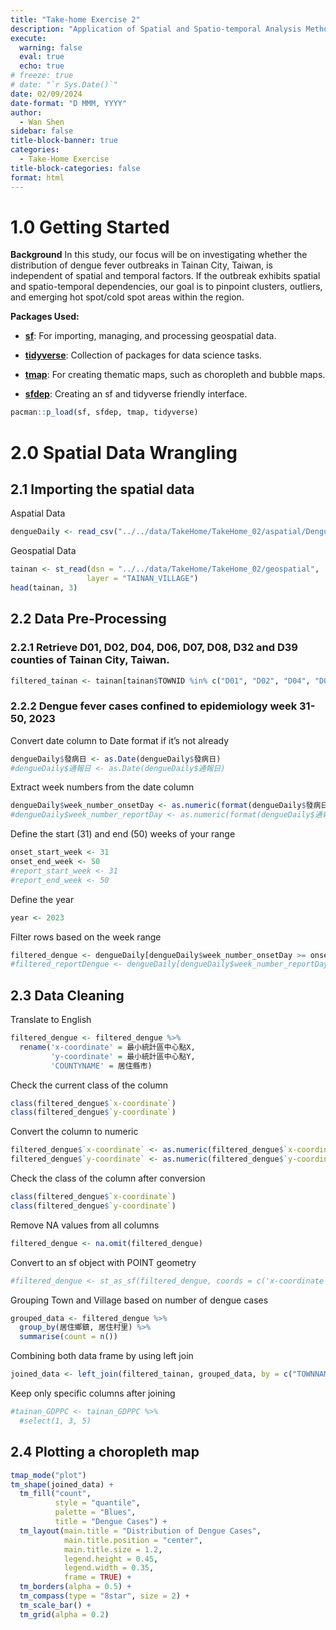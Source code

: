 ```yaml
---
title: "Take-home Exercise 2"
description: "Application of Spatial and Spatio-temporal Analysis Methods to Discover the Distribution of Dengue Fever in Tainan City, Taiwan"
execute: 
  warning: false
  eval: true
  echo: true
# freeze: true
# date: "`r Sys.Date()`"
date: 02/09/2024
date-format: "D MMM, YYYY" 
author: 
  - Wan Shen
sidebar: false
title-block-banner: true
categories:
  - Take-Home Exercise
title-block-categories: false
format: html 
---
```


# 1.0 Getting Started

**Background**
In this study, our focus will be on investigating whether the distribution of dengue fever outbreaks in Tainan City, Taiwan, is independent of spatial and temporal factors. If the outbreak exhibits spatial and spatio-temporal dependencies, our goal is to pinpoint clusters, outliers, and emerging hot spot/cold spot areas within the region.

**Packages Used:**

-   [**sf**](https://cran.r-project.org/web/packages/sf/index.html): For importing, managing, and processing geospatial data.

-   [**tidyverse**](https://www.tidyverse.org/): Collection of packages for data science tasks.

-   [**tmap**](https://cran.r-project.org/web/packages/tmap/index.html): For creating thematic maps, such as choropleth and bubble maps.

-   [**sfdep**](https://sfdep.josiahparry.com/): Creating an sf and tidyverse friendly interface.

```r
pacman::p_load(sf, sfdep, tmap, tidyverse)
```

# 2.0 Spatial Data Wrangling

## 2.1 Importing the spatial data

Aspatial Data

```r
dengueDaily <- read_csv("../../data/TakeHome/TakeHome_02/aspatial/Dengue_Daily.csv")
```

Geospatial Data

```r
tainan <- st_read(dsn = "../../data/TakeHome/TakeHome_02/geospatial", 
                 layer = "TAINAN_VILLAGE")
head(tainan, 3)
```

## 2.2 Data Pre-Processing

### 2.2.1 Retrieve D01, D02, D04, D06, D07, D08, D32 and D39 counties of Tainan City, Taiwan.

```r
filtered_tainan <- tainan[tainan$TOWNID %in% c("D01", "D02", "D04", "D06", "D07", "D08", "D32", "D39"), ]
```

### 2.2.2 Dengue fever cases confined to epidemiology week 31-50, 2023

:::callout-note
Convert date column to Date format if it's not already
:::

```r
dengueDaily$發病日 <- as.Date(dengueDaily$發病日)
#dengueDaily$通報日 <- as.Date(dengueDaily$通報日)
```

Extract week numbers from the date column

```r
dengueDaily$week_number_onsetDay <- as.numeric(format(dengueDaily$發病日, "%V"))
#dengueDaily$week_number_reportDay <- as.numeric(format(dengueDaily$通報日, "%V"))
```

Define the start (31) and end (50) weeks of your range 

```r
onset_start_week <- 31
onset_end_week <- 50
#report_start_week <- 31
#report_end_week <- 50
```

Define the year

```r
year <- 2023
```

Filter rows based on the week range

```r
filtered_dengue <- dengueDaily[dengueDaily$week_number_onsetDay >= onset_start_week & dengueDaily$week_number_onsetDay <= onset_end_week & year(dengueDaily$發病日) == year, ]
#filtered_reportDengue <- dengueDaily[dengueDaily$week_number_reportDay >= report_start_week & dengueDaily$week_number_reportDay <= report_end_week & year(dengueDaily$通報日) == year, ]
```

## 2.3 Data Cleaning 

Translate to English

```r
filtered_dengue <- filtered_dengue %>%
  rename('x-coordinate' = 最小統計區中心點X,
         'y-coordinate' = 最小統計區中心點Y,
         'COUNTYNAME' = 居住縣市)
```

Check the current class of the column

```r
class(filtered_dengue$`x-coordinate`)
class(filtered_dengue$`y-coordinate`)
```

Convert the column to numeric

```r
filtered_dengue$`x-coordinate` <- as.numeric(filtered_dengue$`x-coordinate`)
filtered_dengue$`y-coordinate` <- as.numeric(filtered_dengue$`y-coordinate`)
```

Check the class of the column after conversion

```r
class(filtered_dengue$`x-coordinate`)
class(filtered_dengue$`y-coordinate`)
```

Remove NA values from all columns

```r
filtered_dengue <- na.omit(filtered_dengue)
```

Convert to an sf object with POINT geometry

```r
#filtered_dengue <- st_as_sf(filtered_dengue, coords = c('x-coordinate', 'y-coordinate'), crs = st_crs(filtered_tainan))
```

Grouping Town and Village based on number of dengue cases

```r
grouped_data <- filtered_dengue %>%
  group_by(居住鄉鎮, 居住村里) %>%
  summarise(count = n())
```

Combining both data frame by using left join

```r
joined_data <- left_join(filtered_tainan, grouped_data, by = c("TOWNNAME" = "居住鄉鎮", "VILLNAME" = "居住村里"))
```

Keep only specific columns after joining

```r
#tainan_GDPPC <- tainan_GDPPC %>%
  #select(1, 3, 5)
```

## 2.4 Plotting a choropleth map

```r
tmap_mode("plot")
tm_shape(joined_data) +
  tm_fill("count",
          style = "quantile",
          palette = "Blues",
          title = "Dengue Cases") +
  tm_layout(main.title = "Distribution of Dengue Cases",
            main.title.position = "center",
            main.title.size = 1.2,
            legend.height = 0.45,
            legend.width = 0.35,
            frame = TRUE) +
  tm_borders(alpha = 0.5) +
  tm_compass(type = "8star", size = 2) +
  tm_scale_bar() +
  tm_grid(alpha = 0.2)
```
